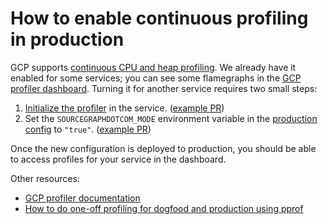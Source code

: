 # How to enable continuous profiling in production

GCP supports [continuous CPU and heap profiling](https://cloud.google.com/profiler). We already have it enabled for some services; you can see some flamegraphs in the [GCP profiler dashboard](https://console.cloud.google.com/profiler/frontend/cpu?project=sourcegraph-dev). Turning it for another service requires two small steps:

1. [Initialize the profiler](https://sourcegraph.com/github.com/sourcegraph/sourcegraph/-/blob/internal/profiler/profiler.go?L12-L31) in the service. ([example PR](https://github.com/sourcegraph/sourcegraph/pull/30681))
2. Set the `SOURCEGRAPHDOTCOM_MODE` environment variable in the [production config](https://github.com/sourcegraph/deploy-sourcegraph-cloud/) to `"true"`. ([example PR](https://github.com/sourcegraph/deploy-sourcegraph-cloud/pull/15540))

Once the new configuration is deployed to production, you should be able to access profiles for your service in the dashboard.

Other resources:

- [GCP profiler documentation](https://cloud.google.com/profiler/docs/)
- [How to do one-off profiling for dogfood and production using pprof](/dev/how-to/profiling_one-off)

